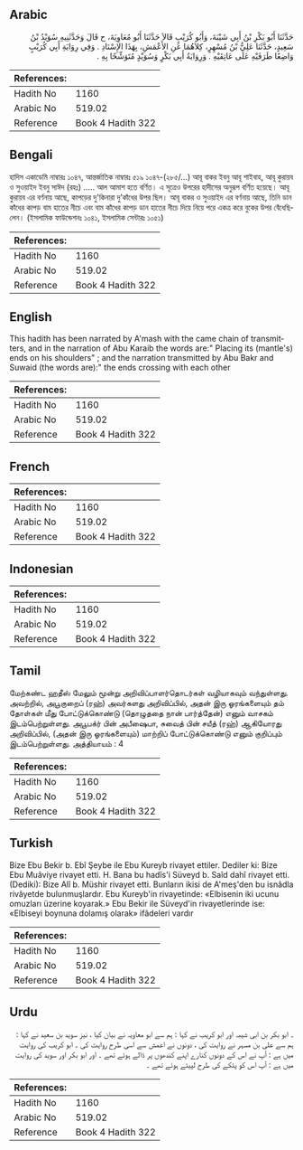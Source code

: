 ## Arabic


<div dir="rtl" lang="ar" style={{fontSize:'larger',backgroundColor:'#f8f9fa',padding:20}}>
حَدَّثَنَا أَبُو بَكْرِ بْنُ أَبِي شَيْبَةَ، وَأَبُو كُرَيْبٍ قَالاَ حَدَّثَنَا أَبُو مُعَاوِيَةَ، ح قَالَ وَحَدَّثَنِيهِ سُوَيْدُ بْنُ سَعِيدٍ، حَدَّثَنَا عَلِيُّ بْنُ مُسْهِرٍ، كِلاَهُمَا عَنِ الأَعْمَشِ، بِهَذَا الإِسْنَادِ ‏.‏ وَفِي رِوَايَةِ أَبِي كُرَيْبٍ وَاضِعًا طَرَفَيْهِ عَلَى عَاتِقَيْهِ ‏.‏ وَرِوَايَةُ أَبِي بَكْرٍ وَسُوَيْدٍ مُتَوَشِّحًا بِهِ ‏.‏
</div>
<div style={{backgroundColor:'#f8f9fa',padding:20, marginBottom: 10}}><table> <thead> <tr> <th>References:</th> <th></th> </tr> </thead> <tbody><tr><td>Hadith No</td><td>1160</td></tr><tr><td>Arabic No</td><td>519.02</td></tr><tr><td>Reference</td><td>Book 4 Hadith 322</td></tr></tbody></table></div>

## Bengali


<div dir="ltr" lang="bn" style={{fontSize:'larger',backgroundColor:'#f8f9fa',padding:20}}>
হাদিস একাডেমি নাম্বারঃ ১০৪৭, আন্তর্জাতিক নাম্বারঃ ৫১৯ ১০৪৭-(২৮৫/...) আবূ বাকর ইবনু আবূ শাইবাহ, আবূ কুরায়ব ও সুওয়াইদ ইবনু সাঈদ (রহঃ) ..... আল আমাশ হতে বর্ণিত। এ সূত্রেও উপরের হাদীসের অনুরূপ বর্ণিত হয়েছে। আবূ কুরায়ব এর বর্ণনায় আছে, কাপড়ের দু'কিনারা দু’কাঁধের উপর ছিল। আবূ বাকর ও সুওয়াইদ এর বর্ণনায় আছে, তিনি ডান কাঁধের কাপড় বাম হাতের নীচে এবং বাম কাঁধের কাপড় ডান হাতের নীচে দিয়ে নিয়ে পরে একত্র করে বুকের উপর বেঁধেছিলেন। (ইসলামিক ফাউন্ডেশনঃ ১০৪১, ইসলামিক সেন্টারঃ ১০৫১)
</div>
<div style={{backgroundColor:'#f8f9fa',padding:20, marginBottom: 10}}><table> <thead> <tr> <th>References:</th> <th></th> </tr> </thead> <tbody><tr><td>Hadith No</td><td>1160</td></tr><tr><td>Arabic No</td><td>519.02</td></tr><tr><td>Reference</td><td>Book 4 Hadith 322</td></tr></tbody></table></div>

## English


<div dir="ltr" lang="en" style={{fontSize:'larger',backgroundColor:'#f8f9fa',padding:20}}>
This hadith has been narrated by A'mash with the came chain of transmitters, and in the narration of Abu Karaib the words are:" Placing its (mantle's) ends on his shoulders" ; and the narration transmitted by Abu Bakr and Suwaid (the words are):" the ends crossing with each other
</div>
<div style={{backgroundColor:'#f8f9fa',padding:20, marginBottom: 10}}><table> <thead> <tr> <th>References:</th> <th></th> </tr> </thead> <tbody><tr><td>Hadith No</td><td>1160</td></tr><tr><td>Arabic No</td><td>519.02</td></tr><tr><td>Reference</td><td>Book 4 Hadith 322</td></tr></tbody></table></div>

## French


<div dir="ltr" lang="fr" style={{fontSize:'larger',backgroundColor:'#f8f9fa',padding:20}}>

</div>
<div style={{backgroundColor:'#f8f9fa',padding:20, marginBottom: 10}}><table> <thead> <tr> <th>References:</th> <th></th> </tr> </thead> <tbody><tr><td>Hadith No</td><td>1160</td></tr><tr><td>Arabic No</td><td>519.02</td></tr><tr><td>Reference</td><td>Book 4 Hadith 322</td></tr></tbody></table></div>

## Indonesian


<div dir="ltr" lang="id" style={{fontSize:'larger',backgroundColor:'#f8f9fa',padding:20}}>

</div>
<div style={{backgroundColor:'#f8f9fa',padding:20, marginBottom: 10}}><table> <thead> <tr> <th>References:</th> <th></th> </tr> </thead> <tbody><tr><td>Hadith No</td><td>1160</td></tr><tr><td>Arabic No</td><td>519.02</td></tr><tr><td>Reference</td><td>Book 4 Hadith 322</td></tr></tbody></table></div>

## Tamil


<div dir="ltr" lang="ta" style={{fontSize:'larger',backgroundColor:'#f8f9fa',padding:20}}>
மேற்கண்ட ஹதீஸ் மேலும் மூன்று அறிவிப்பாளர்தொடர்கள் வழியாகவும் வந்துள்ளது. அவற்றில், அபூகுறைப் (ரஹ்) அவர்களது அறிவிப்பில், அதன் இரு ஓரங்களையும் தம் தோள்கள் மீது போட்டுக்கொண்டு (தொழுததை நான் பார்த்தேன்) எனும் வாசகம் இடம்பெற்றுள்ளது. அபூபக்ர் பின் அபீஷைபா, சுவைத் பின் சயீத் (ரஹ்) ஆகியோரது அறிவிப்பில், (அதன் இரு ஓரங்களையும்) மாற்றிப் போட்டுக்கொண்டு எனும் குறிப்பும் இடம்பெற்றுள்ளது. அத்தியாயம் : 4
</div>
<div style={{backgroundColor:'#f8f9fa',padding:20, marginBottom: 10}}><table> <thead> <tr> <th>References:</th> <th></th> </tr> </thead> <tbody><tr><td>Hadith No</td><td>1160</td></tr><tr><td>Arabic No</td><td>519.02</td></tr><tr><td>Reference</td><td>Book 4 Hadith 322</td></tr></tbody></table></div>

## Turkish


<div dir="ltr" lang="tr" style={{fontSize:'larger',backgroundColor:'#f8f9fa',padding:20}}>
Bize Ebu Bekir b. Ebî Şeybe ile Ebu Kureyb rivayet ettiler. Dediler ki: Bize Ebu Muâviye rivayet etti. H. Bana bu hadîs'i Süveyd b. Saîd dahî rivayet etti. (Dediki): Bize Alî b. Müshir rivayet etti. Bunların ikisi de A'meş'den bu isnâdla rivâyetde bulunmuşlardır. Ebu Kureyb'in rivayetinde: «Elbisenin iki ucunu omuzları üzerine koyarak.» Ebu Bekir ile Süveyd'in rivayetlerinde ise: «Elbiseyi boynuna dolamış olarak» ifâdeleri vardır
</div>
<div style={{backgroundColor:'#f8f9fa',padding:20, marginBottom: 10}}><table> <thead> <tr> <th>References:</th> <th></th> </tr> </thead> <tbody><tr><td>Hadith No</td><td>1160</td></tr><tr><td>Arabic No</td><td>519.02</td></tr><tr><td>Reference</td><td>Book 4 Hadith 322</td></tr></tbody></table></div>

## Urdu


<div dir="rtl" lang="ur" style={{fontSize:'larger',backgroundColor:'#f8f9fa',padding:20}}>
۔ ابو بکر بن ابی شیبہ اور ابو کریب نے کہا : ہم سے ابو معاویہ نے بیان کیا ، نیز سوید بن سعید نے کہا : ہم سے علی بن مسہر نے روایت کی ، دونوں نے اعمش سے اسی طرح روایت کی ۔ ابو کریب کی روایت میں ہے : آپ نے اس کے دونوں کنارے اپنے کندھوں پر ڈالے ہوئے تھے ۔ اور ابو بکر اور سوید کی روایت میں ہے : آپ اس کو پٹکے کی طرح لپیٹے ہوئے تھے ۔
</div>
<div style={{backgroundColor:'#f8f9fa',padding:20, marginBottom: 10}}><table> <thead> <tr> <th>References:</th> <th></th> </tr> </thead> <tbody><tr><td>Hadith No</td><td>1160</td></tr><tr><td>Arabic No</td><td>519.02</td></tr><tr><td>Reference</td><td>Book 4 Hadith 322</td></tr></tbody></table></div>